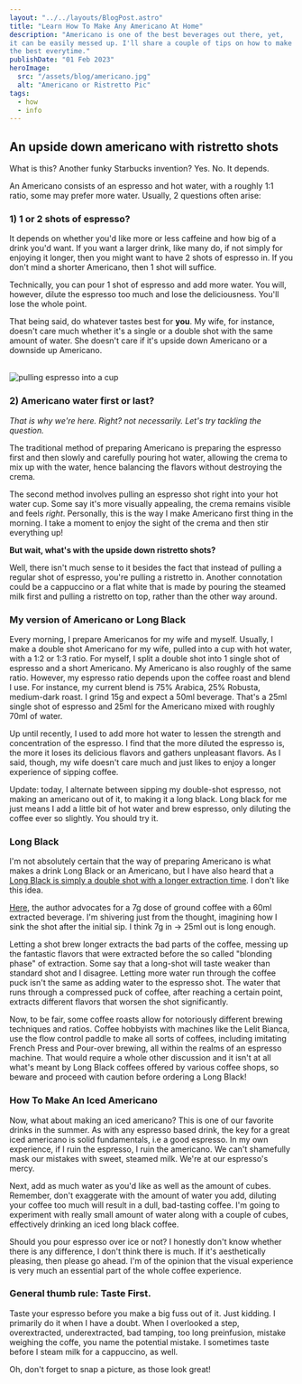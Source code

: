 ```yaml
---
layout: "../../layouts/BlogPost.astro"
title: "Learn How To Make Any Americano At Home"
description: "Americano is one of the best beverages out there, yet,
it can be easily messed up. I'll share a couple of tips on how to make
the best everytime."
publishDate: "01 Feb 2023"
heroImage:
  src: "/assets/blog/americano.jpg"
  alt: "Americano or Ristretto Pic"
tags:
  - how
  - info
---
```


## An upside down americano with ristretto shots

What is this? Another funky Starbucks invention? Yes. No. It depends.

An Americano consists of an espresso and hot water, with a roughly 1:1 ratio, some may prefer more water. Usually, 2 questions often arise:

### 1) 1 or 2 shots of espresso?
It depends on whether you'd like more or less caffeine and how big of a drink you'd want. If you want a larger drink, like many do, if not simply for enjoying it longer, then you might want to have 2 shots of espresso in. If you don't mind a shorter Americano, then 1 shot will suffice. 

Technically, you can pour 1 shot of espresso and add more water. You will, however, dilute the espresso too much and lose the deliciousness. You'll lose the whole point.

That being said, do whatever tastes best for **you**. My wife, for instance, doesn't care much whether it's a single or a double shot with the same amount of water. She doesn't care if it's upside down Americano or a downside up Americano.

<br />
<img class="product-image" src="/assets/blog/pulling-espresso.jpeg" alt="pulling espresso into a cup" />

### 2) Americano water first or last?

*That is why we're here. Right? not necessarily. Let's try tackling the question.*

The traditional method of preparing Americano is preparing the espresso first and then slowly and carefully pouring hot water, allowing the crema to mix up with the water, hence balancing the flavors without destroying the crema.

The second method involves pulling an espresso shot right into your hot water cup. Some say it's more visually appealing, the crema remains visible and feels *right*. Personally, this is the way I make Americano first thing in the morning. I take a moment to enjoy the sight of the crema and then stir everything up!

**But wait, what's with the upside down ristretto shots?**

Well, there isn't much sense to it besides the fact that instead of pulling a regular shot of espresso, you're pulling a ristretto in. Another connotation could be a cappuccino or a flat white that is made by pouring the steamed milk first and pulling a ristretto on top, rather than the other way around.

### My version of Americano or Long Black

Every morning, I prepare Americanos for my wife and myself. 
Usually, I make a double shot Americano for my wife, pulled into a cup with hot water, with a 1:2 or 1:3 ratio. 
For myself, I split a double shot into 1 single shot of espresso and a short Americano. My Americano is also roughly of the same ratio. However, my espresso ratio depends upon the coffee roast and blend I use. For instance, my current blend is 75% Arabica, 25% Robusta, medium-dark roast. I grind 15g and expect a 50ml beverage. That's a 25ml single shot of espresso and 25ml for the Americano mixed with roughly 70ml of water.

Up until recently, I used to add more hot water to lessen the strength and concentration of the espresso. 
I find that the more diluted the espresso is, the more it loses its delicious flavors and gathers unpleasant flavors. 
As I said, though, my wife doesn't care much and just likes to enjoy a longer experience of sipping coffee.

Update: today, I alternate between sipping my double-shot espresso, not making an americano out of it, to making it a long black. 
Long black for me just means I add a little bit of hot water and brew espresso, only 
diluting the coffee ever so slightly. You should try it.


### Long Black
I'm not absolutely certain that the way of preparing Americano is what makes a drink Long Black or an Americano, but I have also heard that a [Long Black is simply a double shot with a longer extraction time](https://elijahcoffee.com/upside-down-espresso-shot-by-starbucks/). I don't like this idea. 

[Here](https://tangycoffee.com/lungo-recipe/), the author advocates for a 7g dose of ground coffee with a 60ml extracted beverage. I'm shivering just from the thought, imagining how I sink the shot after the initial sip. I think 7g in -> 25ml out is long enough.

Letting a shot brew longer extracts the bad parts of the coffee, messing up the fantastic flavors that were extracted before the so called "blonding phase" of extraction. Some say that a long-shot will taste weaker than standard shot and I disagree. Letting more water run through the coffee puck isn't the same as adding water to the espresso shot. The water that runs through a compressed puck of coffee, after reaching a certain point, extracts different flavors that worsen the shot significantly.

Now, to be fair, some coffee roasts allow for notoriously different brewing techniques and ratios. Coffee hobbyists with machines like the Lelit Bianca, use the flow control paddle to make all sorts of coffees, including imitating French Press and Pour-over brewing, all within the realms of an espresso machine. That would require a whole other discussion and it isn't at all what's meant by Long Black coffees offered by various coffee shops, so beware and proceed with caution before ordering a Long Black!

### How To Make An Iced Americano

Now, what about making an iced americano? This is one of our favorite drinks in the summer. As with any espresso based drink, the key for a great
iced americano is solid fundamentals, i.e a good espresso. In my own experience, if I ruin the espresso, I ruin the americano.
We can't shamefully mask our mistakes with sweet, steamed milk. We're at our espresso's mercy.

Next, add as much water as you'd like as well as the amount of cubes. Remember, don't exaggerate with the amount of water you add, diluting your coffee too much will
result in a dull, bad-tasting coffee. I'm going to experiment with really small amount of water along with a couple of cubes, effectively drinking an iced long black coffee.

Should you pour espresso over ice or not? I honestly don't know whether there is any difference, I don't think there is much. If it's aesthetically
pleasing, then please go ahead. I'm of the opinion that the visual experience is very much an essential part of the whole coffee experience.

### General thumb rule: Taste First.
Taste your espresso before you make a big fuss out of it. Just kidding. I primarily do it when I have a doubt. 
When I overlooked a step, overextracted, underextracted, bad tamping, too long preinfusion, mistake weighing the coffe, you name the potential mistake.
I sometimes taste before I steam milk for a cappuccino, as well.

Oh, don't forget to snap a picture, as those look great!
